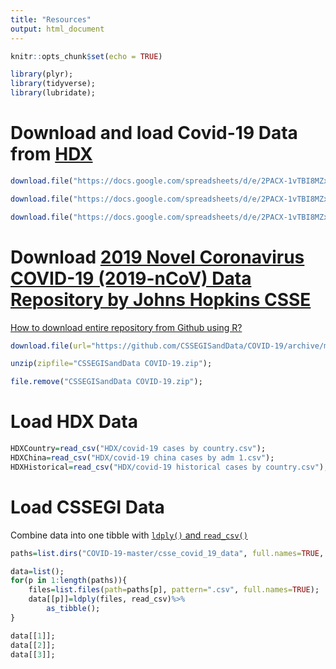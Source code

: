```yaml
---
title: "Resources"
output: html_document
---
```


```r
knitr::opts_chunk$set(echo = TRUE)
```

```r
library(plyr);
library(tidyverse);
library(lubridate);
```

# Download and load Covid-19 Data from [HDX](https://data.humdata.org/dataset/coronavirus-covid-19-cases-data-for-china-and-the-rest-of-the-world)

```r
download.file("https://docs.google.com/spreadsheets/d/e/2PACX-1vTBI8MZx7aNt8EjYqkeojTopZKwSYGWCSKUzyS9xobrS5Tfr9SQZ_4hrp3dv6bRGkHk2dld0wRrJIeV/pub?gid=0&single=true&output=csv", "HDX/covid-19 cases by country.csv");

download.file("https://docs.google.com/spreadsheets/d/e/2PACX-1vTBI8MZx7aNt8EjYqkeojTopZKwSYGWCSKUzyS9xobrS5Tfr9SQZ_4hrp3dv6bRGkHk2dld0wRrJIeV/pub?gid=32379430&single=true&output=csv", "HDX/covid-19 historical cases by country.csv");

download.file("https://docs.google.com/spreadsheets/d/e/2PACX-1vTBI8MZx7aNt8EjYqkeojTopZKwSYGWCSKUzyS9xobrS5Tfr9SQZ_4hrp3dv6bRGkHk2dld0wRrJIeV/pub?gid=406425546&single=true&output=csv", "HDX/covid-19 china cases by adm 1.csv");
```

# Download [2019 Novel Coronavirus COVID-19 (2019-nCoV) Data Repository by Johns Hopkins CSSE](https://github.com/CSSEGISandData/COVID-19)
[How to download entire repository from Github using R?](https://stackoverflow.com/questions/48612676/how-to-download-entire-repository-from-github-using-r/48614528)
```r
download.file(url="https://github.com/CSSEGISandData/COVID-19/archive/master.zip", "CSSEGISandData COVID-19.zip");

unzip(zipfile="CSSEGISandData COVID-19.zip");

file.remove("CSSEGISandData COVID-19.zip");
```

# Load HDX Data
```r
HDXCountry=read_csv("HDX/covid-19 cases by country.csv");
HDXChina=read_csv("HDX/covid-19 china cases by adm 1.csv");
HDXHistorical=read_csv("HDX/covid-19 historical cases by country.csv");
```

# Load CSSEGI Data
Combine data into one tibble with [`ldply()` and `read_csv()`](https://datascienceplus.com/how-to-import-multiple-csv-files-simultaneously-in-r-and-create-a-data-frame/)
```r
paths=list.dirs("COVID-19-master/csse_covid_19_data", full.names=TRUE, recursive=FALSE);

data=list();
for(p in 1:length(paths)){
	files=list.files(path=paths[p], pattern=".csv", full.names=TRUE);
	data[[p]]=ldply(files, read_csv)%>%
		as_tibble();
}
```

```r
data[[1]];
data[[2]];
data[[3]];
```